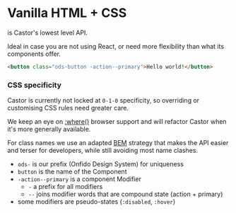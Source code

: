
<Meta title="CSS/Intro" />

# Vanilla HTML + CSS

is Castor's lowest level API.

Ideal in case you are not using React, or need more flexibility than what its
components offer.

```html dark
<button class="ods-button -action--primary">Hello world!</button>
```

### CSS specificity

Castor is currently not locked at `0-1-0` specificity, so overriding or
customising CSS rules need greater care.

We keep an eye on [:where()](https://developer.mozilla.org/en-US/docs/Web/CSS/:where)
browser support and will refactor Castor when it's more generally available.

For class names we use an adapted [BEM](http://getbem.com/introduction) strategy
that makes the API easier and terser for developers, while still avoiding most
name clashes.

- `ods-` is our prefix (Onfido Design System) for uniqueness
- `button` is the name of the Component
- `-action--primary` is a component Modifier
  - `-` a prefix for all modifiers
  - `--` joins modifier words that are compound state (action + primary)
- some modifiers are pseudo-states (`:disabled`, `:hover`)
